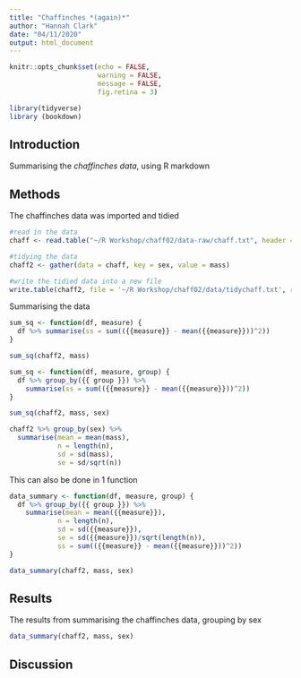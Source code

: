 ```yaml
---
title: "Chaffinches *(again)*"
author: "Hannah Clark"
date: "04/11/2020"
output: html_document
---
```


```r
knitr::opts_chunk$set(echo = FALSE,
                      warning = FALSE,
                      message = FALSE,
                      fig.retina = 3)
```

```r
library(tidyverse)
library (bookdown)
```

## Introduction
Summarising the *chaffinches data*, using R markdown

## Methods
The chaffinches data was imported and tidied

```r
#read in the data
chaff <- read.table("~/R Workshop/chaff02/data-raw/chaff.txt", header = T)

#tidying the data
chaff2 <- gather(data = chaff, key = sex, value = mass)

#write the tidied data into a new file
write.table(chaff2, file = '~/R Workshop/chaff02/data/tidychaff.txt', row.names = FALSE)
```

Summarising the data

<!-- this way doesn't take into account the groups, so is less useful  -->

```r
sum_sq <- function(df, measure) {
  df %>% summarise(ss = sum(({{measure}} - mean({{measure}}))^2))
}

sum_sq(chaff2, mass)
```

<!-- this does do it by group -->

```r
sum_sq <- function(df, measure, group) {
  df %>% group_by({{ group }}) %>% 
    summarise(ss = sum(({{measure}} - mean({{measure}}))^2))
}

sum_sq(chaff2, mass, sex)

```

```r
chaff2 %>% group_by(sex) %>% 
  summarise(mean = mean(mass),
            n = length(n),
            sd = sd(mass),
            se = sd/sqrt(n))
```

This can also be done in 1 function

```r
data_summary <- function(df, measure, group) {
  df %>% group_by({{ group }}) %>% 
    summarise(mean = mean({{measure}}),
            n = length(n),
            sd = sd({{measure}}),
            se = sd({{measure}})/sqrt(length(n)),
            ss = sum(({{measure}} - mean({{measure}}))^2))
}

data_summary(chaff2, mass, sex)
```


## Results

The results from summarising the chaffinches data, grouping by sex

```r
data_summary(chaff2, mass, sex)
```


## Discussion












